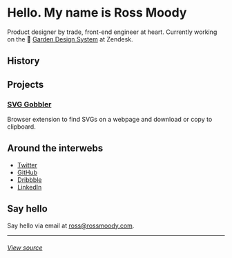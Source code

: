 
<Hand />
<ThemeSwitch />

# Hello. My name is Ross Moody

Product designer by trade, front-end engineer at heart. Currently working on the 🌱 [Garden Design System](https://garden.zendesk.com/) at Zendesk.

## History

## Projects

### [SVG Gobbler](https://github.com/rossmoody/svg-gobbler)

Browser extension to find SVGs on a webpage and download or copy to clipboard.

## Around the interwebs

- [Twitter](https://twitter.com/_rossmoody)
- [GitHub](https://github.com/rossmoody)
- [Dribbble](https://dribbble.com/_rossmoody)
- [LinkedIn](https://linkedin.com/in/moodyrooster)

## Say hello

Say hello via email at [ross@rossmoody.com](mailto:fiftyfivehis@gmail.com).

---

###### [View source](https://github.com/rossmoody/rossmoody.com)
